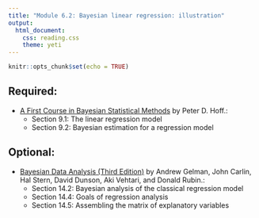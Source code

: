 ```yaml
---
title: "Module 6.2: Bayesian linear regression: illustration"
output: 
  html_document:
    css: reading.css
    theme: yeti
---
```


```r
knitr::opts_chunk$set(echo = TRUE)
```


## Required:

- [A First Course in Bayesian Statistical Methods](https://find.library.duke.edu/catalog/DUKE004968562) by Peter D. Hoff.:
    + Section 9.1: The linear regression model
    + Section 9.2: Bayesian estimation for a regression model
    

## Optional:

- [Bayesian Data Analysis (Third Edition)](http://www.amazon.com/Bayesian-Analysis-Chapman-Statistical-Science/dp/1439840954/) by Andrew Gelman, John Carlin, Hal Stern, David Dunson, Aki Vehtari, and Donald Rubin.:
    + Section 14.2: Bayesian analysis of the classical regression model
    + Section 14.4: Goals of regression analysis
    + Section 14.5: Assembling the matrix of explanatory variables